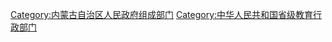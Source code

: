 [[Category:内蒙古自治区人民政府组成部门|Category:内蒙古自治区人民政府组成部门]]
[[Category:中华人民共和国省级教育行政部门|Category:中华人民共和国省级教育行政部门]]